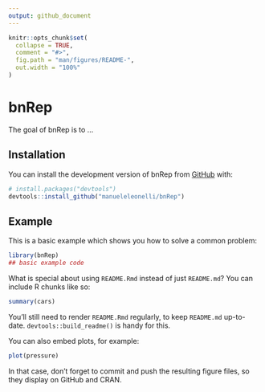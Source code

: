 ```yaml
---
output: github_document
---
```


<!-- README.md is generated from README.Rmd. Please edit that file -->

```r
knitr::opts_chunk$set(
  collapse = TRUE,
  comment = "#>",
  fig.path = "man/figures/README-",
  out.width = "100%"
)
```

# bnRep

<!-- badges: start -->
<!-- badges: end -->

The goal of bnRep is to ...

## Installation

You can install the development version of bnRep from [GitHub](https://github.com/) with:

```r
# install.packages("devtools")
devtools::install_github("manueleleonelli/bnRep")
```

## Example

This is a basic example which shows you how to solve a common problem:

```r
library(bnRep)
## basic example code
```

What is special about using `README.Rmd` instead of just `README.md`? You can include R chunks like so:

```r
summary(cars)
```

You'll still need to render `README.Rmd` regularly, to keep `README.md` up-to-date. `devtools::build_readme()` is handy for this.

You can also embed plots, for example:

```r
plot(pressure)
```

In that case, don't forget to commit and push the resulting figure files, so they display on GitHub and CRAN.
